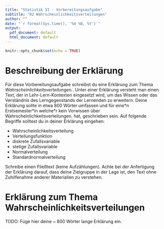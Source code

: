 ```yaml
---
title: "Statistik II - Vorbereitungsaufgabe"
subtitle: "02 Wahrscheinlichkeitsverteilungen"
author: ""
date: "`r format(Sys.time(), '%d %B, %Y')`"
output:
  pdf_document: default
  html_document: default
---
```


```r
knitr::opts_chunk$set(echo = TRUE)
```

# Beschreibung der Erklärung

Für diese Vorbereitungsaufgabe schreibst du eine Erklärung zum Thema *Wahrscheinlichkeitsverteilungen.*. Unter einer Erklärung versteht man einen Text, der in Lehr-Lern-Kontexten eingesetzt wird, um das Wissen oder das Verständnis des Lerngegenstands der Lernenden zu erweitern. Deine Erklärung sollte in etwa 800 Wörter umfassen und für eine\*n Erstsemester\*in welche\*r kein Vorwissen über Wahrscheinlichkeitsverteilungen. hat, geschrieben sein. Auf folgende Begriffe solltest du in deiner Erklärung eingehen:

* Wahrscheinlichkeitsverteilung
* Verteilungsfunktion
* diskrete Zufallsvariable
* stetige Zufallsvariable
* Normalverteilung
* Standardnormalverteilung

Schreibe einen Fließtext (keine Aufzählungen). Achte bei der Anfertigung der Erklärung darauf, dass deine Zielgruppe in der Lage ist, den Text ohne Zuhilfenahme anderer Materialien zu verstehen.

# Erklärung zum Thema Wahrscheinlichkeitsverteilungen

TODO: Füge hier deine ~ 800 Wörter lange Erklärung ein. 